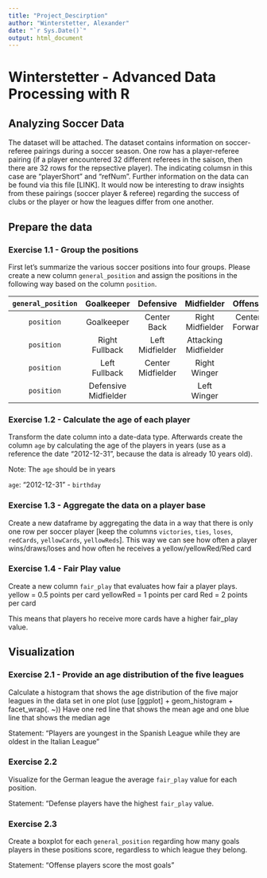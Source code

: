 ```yaml
---
title: "Project_Descirption"
author: "Winterstetter, Alexander"
date: "`r Sys.Date()`"
output: html_document
---
```


# Winterstetter - Advanced Data Processing with R

## Analyzing Soccer Data

The dataset will be attached.
The dataset contains information on soccer-referee pairings during a soccer season. One row has a player-referee pairing (if a player encountered 32 different referees in the saison, then there are 32 rows for the repsective player). The indicating columsn in this case are "playerShort" and "refNum". Further information on the data can be found via this file [LINK]. It would now be interesting to draw insights from these pairings (soccer player & referee) regarding the success of clubs or the player or how the leagues differ from one another.

## Prepare the data

### Exercise 1.1 - Group the positions
First let's summarize the various soccer positions into four groups.
Please create a new column ```general_position``` and assign the positions in the following way based on the column ```position```.

| ```general_position``` | Goalkeeper    | Defensive            | Midfielder       | Offense
|:---------------:|:-------------:|:--------------------:|:----------------:|:----------------:|
|```position```| Goalkeeper    | Center Back          | Right Midfielder | Center Forward   |
|```position```| Right Fullback       | Left Midfielder  | Attacking Midfielder|
|```position```| Left Fullback        | Center Midfielder| Right Winger     |
|```position```| Defensive Midfielder |                  | Left Winger      |

### Exercise 1.2 - Calculate the age of each player
Transform the date column into a date-data type. Afterwards create the column ```age``` by calculating the age of the players in years (use as a reference the date "2012-12-31", because the data is already 10 years old).

Note: The ```age``` should be in years

```age```: "2012-12-31" - ```birthday```

### Exercise 1.3 - Aggregate the data on a player base
Create a new dataframe by aggregating the data in a way that there is only one row per soccer player [keep the columns ```victories```, ```ties```, ```loses```, ```redCards```, ```yellowCards```, ```yellowReds```].
This way we can see how often a player wins/draws/loses and how often he receives a yellow/yellowRed/Red card

### Exercise 1.4 - Fair Play value
Create a new column ```fair_play``` that evaluates how fair a player plays.
yellow = 0.5 points per card
yellowRed = 1 points per card
Red = 2 points per card

This means that players ho receive more cards have a higher fair_play value.

## Visualization

### Exercise 2.1 - Provide an age distribution of the five leagues

Calculate a histogram that shows the age distribution of the five major leagues in the data set in one plot (use [ggplot] + geom_histogram + facet_wrap(. ~))
Have one red line that shows the mean age and one blue line that shows the median age

Statement: "Players are youngest in the Spanish League while they are oldest in the Italian League"

### Exercise 2.2

Visualize for the German league the average ```fair_play``` value for each position.

Statement: "Defense players have the highest ```fair_play``` value.

### Exercise 2.3
Create a boxplot for each ```general_position``` regarding how many goals players in these positions score, regardless to which league they belong.

Statement: "Offense players score the most goals"

